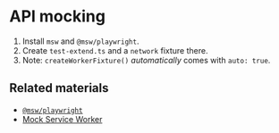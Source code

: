 # API mocking

1. Install `msw` and `@msw/playwright`.
1. Create `test-extend.ts` and a `network` fixture there.
1. Note: `createWorkerFixture()` _automatically_ comes with `auto: true`.

## Related materials

- [`@msw/playwright`](https://github.com/mswjs/playwright)
- [Mock Service Worker](https://mswjs.io)
